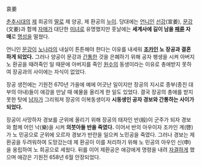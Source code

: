 哀姜

[[춘추시대]]의 [[제]] 희공의 [[딸]]로 제 양공, 제 환공의 [[누이]]. 당대에는 [[언니]]인 [[선강]](宣姜), [[문강]](文姜)과 함께 [[자매]]가 대단한 [[미녀]]로 유명했지만 훗날에는 '''세계사에 길이 남을 [[패륜]] 자매'''로 [[명성]]을 떨쳤다.

언니인 [[문강]]이 [[노]]나라의 내실이 튼튼해야 한다는 이유를 내세워 '''[[조카]]인 노 장공과 결혼하게 되었다.''' 그러나 양공이 문강과 [[간통]]한 것을 은폐하기 위해 공자 팽생을 시켜 아버지 노 환공을 때려죽인 일 때문에 아버지를 죽인 [[원수]]의 동생이라는 이유로 총애받지 못하여 장공과의 사이에는 자식이 없었다.

장공 생전에는 기원전 670년 가을에 예에 어긋난 일이지만 장공의 지시로 종부(종친 대부의 아내)들이 애강을 만날 때 예물을 올리게 한 일도 있었다. 결국 장공의 총애를 받지 못한 탓에 [[남자]]가 그리워져 장공의 이복동생이자 '''시동생인 공자 경보와 간통하는 사이가 되었다.'''

장공이 사망하자 경보를 군위에 올리기 위해 장공의 태자인 반(般)이 군주가 되자 경보와 함께 어인 낙(樂)을 시켜 '''의붓아들 반을 죽였다.''' 이어서 반의 아우이자 조카인 계(啓)가 노 민공으로 군위에 오르자 경보가 반란을 일으켜 노민공을 죽였다. 그러나 경보는 제 환공을 두려워하여 도망갔는데 제 환공이 이를 처리하기 위해 노 민공의 아우인 신(申)을 옹립하여 노 희공으로 세웠다. 뒤를 이어 제환공은 애강에게 명령을 내려 [[자결]]하게 했으며 애강은 기원전 658년 6월 안장되었다.
